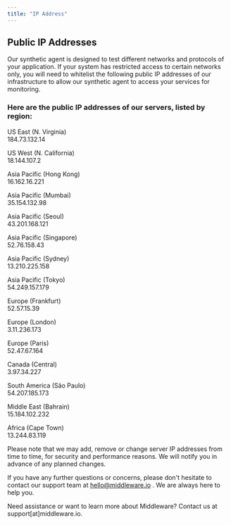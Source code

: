 ```yaml
---
title: "IP Address"
---
```

## Public IP Addresses

Our synthetic agent is designed to test different networks and protocols of your application. If your system has restricted access to certain networks only, you will need to whitelist the following public IP addresses of our infrastructure to allow our synthetic agent to access your services for monitoring.

### Here are the public IP addresses of our servers, listed by region:

US East (N. Virginia)\
184.73.132.14

US West (N. California)\
18.144.107.2

Asia Pacific (Hong Kong)\
16.162.16.221

Asia Pacific (Mumbai)\
35.154.132.98

Asia Pacific (Seoul)\
43.201.168.121

Asia Pacific (Singapore)\
52.76.158.43

Asia Pacific (Sydney)\
13.210.225.158

Asia Pacific (Tokyo)\
54.249.157.179

Europe (Frankfurt)\
52.57.15.39

Europe (London)\
3.11.236.173

Europe (Paris)\
52.47.67.164

Canada (Central)\
3.97.34.227

South America (São Paulo)\
54.207.185.173

Middle East (Bahrain)\
15.184.102.232

Africa (Cape Town)\
13.244.83.119

Please note that we may add, remove or change server IP addresses from time to time, for security and performance reasons. We will notify you in advance of any planned changes.

If you have any further questions or concerns, please don't hesitate to contact our support team at hello@middleware.io . We are always here to help you.

<Note> Need assistance or want to learn more about Middleware? Contact us at support[at]middleware.io. </Note>